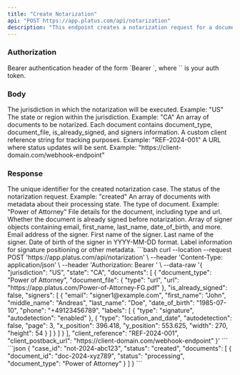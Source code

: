 ```yaml
---
title: "Create Notarization"
api: "POST https://app.platus.com/api/notarization"
description: "This endpoint creates a notarization request for a document"
---
```


### Authorization

<ParamField header="Authorization" type="string" required>
  Bearer authentication header of the form `Bearer <token>`, where `<token>` is your auth token.
</ParamField>

### Body

<ParamField body="jurisdiction" type="string" required>
  The jurisdiction in which the notarization will be executed. Example: "US"
</ParamField>

<ParamField body="state" type="string">
  The state or region within the jurisdiction. Example: "CA"
</ParamField>

<ParamField body="documents" type="array" required>
  An array of documents to be notarized. Each document contains document_type, document_file, is_already_signed, and signers information.
</ParamField>

<ParamField body="client_reference" type="string">
  A custom client reference string for tracking purposes. Example: "REF-2024-001"
</ParamField>

<ParamField body="client_postback_url" type="string">
  A URL where status updates will be sent. Example: "https://client-domain.com/webhook-endpoint"
</ParamField>

### Response

<ResponseField name="case_id" type="string">
  The unique identifier for the created notarization case.
</ResponseField>

<ResponseField name="status" type="string">
  The status of the notarization request. Example: "created"
</ResponseField>

<ResponseField name="documents" type="array">
  An array of documents with metadata about their processing state.

<Expandable title="Toggle Document Details">

<ResponseField name="document_type" type="string">
  The type of document. Example: "Power of Attorney"
</ResponseField>

<ResponseField name="document_file" type="object">
  File details for the document, including type and url.
</ResponseField>

<ResponseField name="is_already_signed" type="boolean">
  Whether the document is already signed before notarization.
</ResponseField>

<ResponseField name="signers" type="array">
  Array of signer objects containing email, first_name, last_name, date_of_birth, and more.

<Expandable title="Toggle Signer Details">

<ResponseField name="email" type="string">
  Email address of the signer.
</ResponseField>

<ResponseField name="first_name" type="string">
  First name of the signer.
</ResponseField>

<ResponseField name="last_name" type="string">
  Last name of the signer.
</ResponseField>

<ResponseField name="date_of_birth" type="string">
  Date of birth of the signer in YYYY-MM-DD format.
</ResponseField>

<ResponseField name="labels" type="array">
  Label information for signature positioning or other metadata.
</ResponseField>

</Expandable>

</ResponseField>

</Expandable>

</ResponseField>

<RequestExample>
```bash
curl --location --request POST 'https://app.platus.com/api/notarization' \
--header 'Content-Type: application/json' \
--header 'Authorization: Bearer <token>' \
--data-raw '{
    "jurisdiction": "US",
    "state": "CA",
    "documents": [
        {
            "document_type": "Power of Attorney",
            "document_file": {
                "type": "url",
                "url": "https://app.platus.com/Power-of-Attorney-FG.pdf"
            },
            "is_already_signed": false,
            "signers": [
                {
                    "email": "signer1@example.com",
                    "first_name": "John",
                    "middle_name": "Andreas",
                    "last_name": "Doe",
                    "date_of_birth": "1985-07-10",
                    "phone": "+49123456789",
                    "labels": [
                        {
                            "type": "signature",
                            "autodetection": "enabled"
                        },
                        {
                            "type": "location_and_date",
                            "autodetection": false,
                            "page": 3,
                            "x_position": 396.418,
                            "y_position": 553.625,
                            "width": 270,
                            "height": 54
                        }
                    ]
                }
            ]
        }
    ],
    "client_reference": "REF-2024-001",
    "client_postback_url": "https://client-domain.com/webhook-endpoint"
}'
```
</RequestExample>

<ResponseExample>
```json
{
    "case_id": "not-2024-abc123",
    "status": "created",
    "documents": [
        {
            "document_id": "doc-2024-xyz789",
            "status": "processing",
            "document_type": "Power of Attorney"
        }
    ]
}
```
</ResponseExample>